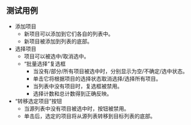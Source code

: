 ## 测试用例

* 添加项目
  * 新项目可以添加到它们各自的列表中。
  * 新项目被添加到列表的底部。
* 选择项目
  * 项目可以被选中/取消选中。
  * “批量选择”复选框
    * 当没有/部分/所有项目被选中时，分别显示为空/不确定/选中状态。
    * 单击它将根据项目的选择状态取消选择/选择所有项目。
    * 当列表中没有项目时，复选框被禁用。
    * 选择计数和总计数得到正确反映。
* “转移选定项目”按钮
  * 当源列表中没有项目被选中时，按钮被禁用。
  * 单击后，选定的项目将从源列表转移到目标列表的底部。
